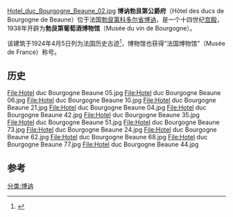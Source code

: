 [[文件:Hotel_duc_Bourgogne_Beaune_02.jpg|]] 
'''博讷勃艮第公爵府'''（Hôtel des ducs de Bourgogne de Beaune）位于法国[[勃艮第|勃艮第]][[科多尔省|科多尔省]][[博讷|博讷]]，是一个十四世纪[[宫殿|宫殿]]，1938年开辟为'''勃艮第葡萄酒博物馆'''（Musée du vin de Bourgogne）。

该建筑于1924年4月5日列为法国历史古迹<ref>{{mérimée|PA00112113|Hôtel des Ducs de Bourgogne (ancien)}}</ref>，博物馆也获得“法国博物馆”（Musée de France）称号。

==历史==
<gallery>
File:Hotel duc Bourgogne Beaune 05.jpg
File:Hotel duc Bourgogne Beaune 06.jpg
File:Hotel duc Bourgogne Beaune 10.jpg
File:Hotel duc Bourgogne Beaune 21.jpg
File:Hotel duc Bourgogne Beaune 04.jpg
File:Hotel duc Bourgogne Beaune 42.jpg
File:Hotel duc Bourgogne Beaune 35.jpg
File:Hotel duc Bourgogne Beaune 51.jpg
File:Hotel duc Bourgogne Beaune 73.jpg
File:Hotel duc Bourgogne Beaune 24.jpg
File:Hotel duc Bourgogne Beaune 62.jpg
File:Hotel duc Bourgogne Beaune 68.jpg
File:Hotel duc Bourgogne Beaune 77.jpg
File:Hotel duc Bourgogne Beaune 44.jpg
</gallery>

==参考 ==
<references/>
[[分类:博讷|分类:博讷]]
